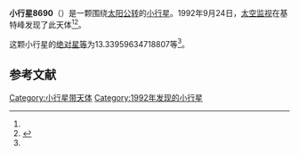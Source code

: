 {{Infobox planet
| bgcolour = #FFFFC0
| name = 8690 Swindle
| symbol = 
| image = 
| caption = 
| discovery = yes
| discovery_ref = 
| discoverer = [[太空监视|太空监视]]
| discovery_site = [[基特峰|基特峰]] 
| discovered = 1992年9月24日
| designations = yes
| mp_name = 
| named_after = 
| alt_names = 1992 SW3/ 1989 YU4 / 1990 BU5 / 1994 EZ
| mp_category = [[主带小行星|主带小行星]]
| orbit_ref = <ref name="a">[http://ssd.jpl.nasa.gov/sbdb.cgi?sstr=8690 8690 Swindle] {{Wayback|url=http://ssd.jpl.nasa.gov/sbdb.cgi?sstr=8690 |date=20210827140259 }}，小行星數據庫瀏覽器（JPL Small-Body Database Browser）－[[美国国家航空航天局|美国国家航空航天局]]喷气推进实验室</ref>
| epoch = 2456400.5 (2013年4月18日更新)
| aphelion = {{convert|2.798280698167243|AU|km|3|abbr=on|lk=out}}
| perihelion = {{convert|1.981505701726932|AU|km|3|abbr=on}}
| semimajor = {{convert|2.389893199947088|AU|km|3|abbr=on}}
| eccentricity = 0.170881066
| period = 1349.479114 [[日|日]]<br />3.69[[儒略年|儒略年]]
| avg_speed = 
| inclination = 1.901415992587278
| asc_node = 44.42801478059187
| mean_anomaly = 
| arg_peri = 13.33959634718807
| satellites = 
| physical_characteristics = yes
| dimensions = 
| mass = 
| density = 
| surface_grav = 
| escape_velocity = 
| sidereal_day = 
| axial_tilt = 
| pole_ecliptic_lat = 
| pole_ecliptic_lon = 
| albedo = 
| temperatures= 
| temp_name1 = 
| mean_temp_1 = 
| max_temp_1 = 
| temp_name2 = 
| max_temp_2 = 
| spectral_type = 
| abs_magnitude = 13.33959634718807
}}

'''小行星8690'''（{{lang-en|8690 Swindle}}）是一颗围绕[[太阳|太阳]][[公转|公转]]的[[小行星|小行星]]。1992年9月24日，[[太空监视|太空监视]]在基特峰发现了此天体<ref name="a" /><ref>{{cite news|title=小行星列表|url=http://cfa-www.harvard.edu/iau/lists/NumberedMPs.txt|accessdate=2013-07-08|newspaper=哈佛大学|archive-date=2008-05-17|archive-url=https://web.archive.org/web/20080517010638/http://cfa-www.harvard.edu/iau/lists/NumberedMPs.txt|dead-url=no}}</ref>。

这颗小行星的[[绝对星等|绝对星等]]为13.33959634718807等<ref name="a" />。

==参考文献==
{{reflist}}
{{Minor Planet Number|[[小行星8689|小行星8689]]|[[小行星8691|小行星8691]]}}

{{小天体}}

[[Category:小行星带天体|Category:小行星带天体]]
[[Category:1992年发现的小行星|Category:1992年发现的小行星]]

{{asteroid-stub}}